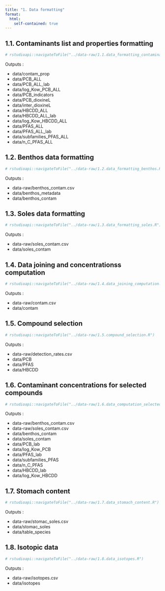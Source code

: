```yaml
---
title: "1. Data formatting"
format: 
  html:
    self-contained: true
---
```


## 1.1. Contaminants list and properties formatting

```r
# rstudioapi::navigateToFile("../data-raw/1.1.data_formatting_contaminants.R")
```

Outputs :

-   data/contam_prop
-   data/PCB_ALL
-   data/PCB_ALL_lab
-   data/log_Kow_PCB_ALL
-   data/PCB_indicators
-   data/PCB_dioxineL
-   data/inter_dioxineL
-   data/HBCDD_ALL
-   data/HBCDD_ALL_lab
-   data/log_Kow_HBCDD_ALL
-   data/PFAS_ALL
-   data/PFAS_ALL_lab
-   data/subfamilies_PFAS_ALL
-   data/n_C_PFAS_ALL

## 1.2. Benthos data formatting

```r
# rstudioapi::navigateToFile("../data-raw/1.2.data_formatting_benthos.R")
```

Outputs :

- data-raw/benthos_contam.csv
- data/benthos_metadata
- data/benthos_contam

## 1.3. Soles data formatting

```r
# rstudioapi::navigateToFile("../data-raw/1.3.data_formatting_soles.R")
```

Outputs :

- data-raw/soles_contam.csv
- data/soles_contam

## 1.4. Data joining and concentrationss computation

```r
# rstudioapi::navigateToFile("../data-raw/1.4.data_joining_computation.R")
```

Outputs :

- data-raw/contam.csv
- data/contam

## 1.5. Compound selection

```r
# rstudioapi::navigateToFile("../data-raw/1.5.compound_selection.R")
```

Outputs :

- data-raw/detection_rates.csv
- data/PCB
- data/PFAS
- data/HBCDD

## 1.6. Contaminant concentrations for selected compounds

```r
# rstudioapi::navigateToFile("../data-raw/1.6.data_computation_selected_compounds.R")
```

Outputs :

- data-raw/benthos_contam.csv
- data-raw/soles_contam.csv
- data/benthos_contam
- data/soles_contam
- data/PCB_lab
- data/log_Kow_PCB
- data/PFAS_lab
- data/subfamilies_PFAS
- data/n_C_PFAS
- data/HBCDD_lab
- data/log_Kow_HBCDD

## 1.7. Stomach content

```r
# rstudioapi::navigateToFile("../data-raw/1.7.data_stomach_content.R")
```

Outputs :

- data-raw/stomac_soles.csv
- data/stomac_soles
- data/table_species

## 1.8. Isotopic data

```r
# rstudioapi::navigateToFile("../data-raw/1.8.data_isotopes.R")
```

Outputs :

- data-raw/isotopes.csv
- data/isotopes
